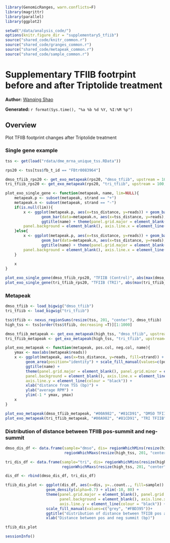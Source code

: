 ``` r
library(GenomicRanges, warn.conflicts=F)
library(magrittr)
library(parallel)
library(ggplot2)

setwd("/data/analysis_code/")
options(knitr.figure_dir = "supplementary5_tfiib")
source("shared_code/knitr_common.r")
source("shared_code/granges_common.r")
source("shared_code/metapeak_common.r")
source("shared_code/sample_common.r")
```

# Supplementary TFIIB footrpint before and after Triptolide treatment

**Author:** [Wanqing Shao](mailto:was@stowers.org)

**Generated:** `r format(Sys.time(), "%a %b %d %Y, %I:%M %p")`

## Overview

Plot TFIIB footprint changes after Triptolide treatment

### Single gene example

```r
tss <- get(load("rdata/dme_mrna_unique_tss.RData"))

rps20 <- tss[tss$fb_t_id == "FBtr0083964"]

dmso_tfiib_rps20 <- get_exo_metapeak(rps20, "dmso_tfiib", upstream = 100, downstream=101)
tri_tfiib_rps20 <- get_exo_metapeak(rps20, "tri_tfiib", upstream = 100, downstream=101)

plot_exo_single_gene <- function(metapeak, name, lim=NULL){
    metapeak.p <- subset(metapeak, strand == "+")
    metapeak.n <- subset(metapeak, strand == "-")
    if(is.null(lim)){
        x <- ggplot(metapeak.p, aes(x=tss_distance, y=reads)) + geom_bar(fill="#B23F49", stat="identity") + 
                geom_bar(data=metapeak.n, aes(x=tss_distance, y=reads), fill="#045CA8", stat="identity") + 
                ggtitle(name) + theme(panel.grid.major = element_blank(), panel.grid.minor = element_blank(), 
        panel.background = element_blank(), axis.line.x = element_line(colour = "black"), axis.line.y = element_line(colour = "black")) + xlab("distance from TSS (bp)") + ylab("Reads per million")
    }else{
        x <- ggplot(metapeak.p, aes(x=tss_distance, y=reads)) + geom_bar(fill="#B23F49", stat="identity") + 
                geom_bar(data=metapeak.n, aes(x=tss_distance, y=reads), fill="#045CA8", stat="identity") + 
                ggtitle(name) + theme(panel.grid.major = element_blank(), panel.grid.minor = element_blank(), 
        panel.background = element_blank(), axis.line.x = element_line(colour = "black"), axis.line.y = element_line(colour = "black")) + xlab("distance from TSS (bp)") + ylab("Reads per million") + ylim(-1*lim, lim)
    }
    
    x
}

plot_exo_single_gene(dmso_tfiib_rps20, "TFIIB (Control)", abs(max(dmso_tfiib_rps20$reads)))
plot_exo_single_gene(tri_tfiib_rps20, "TFIIB (TRI)", abs(max(tri_tfiib_rps20$reads)))
```

### Metapeak

```r
dmso_tfiib <- load_bigwig("dmso_tfiib")
tri_tfiib <- load_bigwig("tri_tfiib")

tss$tfiib <- nexus_regionSums(resize(tss, 201, "center"), dmso_tfiib)
high_tss <- tss[order(tss$tfiib, decreasing =T)][1:1000]

dmso_tfiib_metapeak <- get_exo_metapeak(high_tss, "dmso_tfiib", upstream=100, downstream=101, smooth=3)
tri_tfiib_metapeak <- get_exo_metapeak(high_tss, "tri_tfiib", upstream=100, downstream=101, smooth=3)

plot_exo_metapeak <- function(metapeak, pos.col, neg.col, name){
    ymax <- max(abs(metapeak$reads))
    x <- ggplot(metapeak, aes(x=tss_distance, y=reads, fill=strand)) + 
         geom_area(position="identity") + scale_fill_manual(values=c(pos.col, neg.col)) +
         ggtitle(name) + 
         theme(panel.grid.major = element_blank(), panel.grid.minor = element_blank(), 
         panel.background = element_blank(), axis.line.x = element_line(colour = "black"),
         axis.line.y = element_line(colour = "black")) + 
         xlab("distance from TSS (bp)") + 
         ylab("average RPM") + 
         ylim(-1 * ymax, ymax)
    x
}

plot_exo_metapeak(dmso_tfiib_metapeak, "#00A982", "#81CD91", "DMSO TFIIB")
plot_exo_metapeak(tri_tfiib_metapeak, "#00A982", "#81CD91", "TRI TFIIB")
```

### Distribution of distance between TFIIB pos-summit and neg-summit

```r
dmso_dis_df <- data.frame(sample="dmso", dis= regionWhichMins(resize(high_tss, 201, "center"), dmso_tfiib$neg) -
                          regionWhichMaxs(resize(high_tss, 201, "center"), dmso_tfiib$pos))

tri_dis_df <- data.frame(sample="tri", dis= regionWhichMins(resize(high_tss, 201, "center"), tri_tfiib$neg) - 
                         regionWhichMaxs(resize(high_tss, 201, "center"), tri_tfiib$pos))

dis_df <- rbind(dmso_dis_df, tri_dis_df)

tfiib_dis_plot <- ggplot(dis_df, aes(x=dis, y=..count.., fill=sample)) + 
                  geom_density(alpha=0.7) + xlim(-10, 80) + 
                  theme(panel.grid.major = element_blank(), panel.grid.minor = element_blank(), 
                        panel.background = element_blank(), axis.line.x = element_line(colour = "black"), 
                        axis.line.y = element_line(colour = "black")) + 
                  scale_fill_manual(values=c("grey", "#FBD395"))+
                  ggtitle("distribution of distance between TFIIB pos and neg strand summits")+
                  xlab("Distance between pos and neg summit (bp)")

tfiib_dis_plot
```

```r
sessionInfo()
```